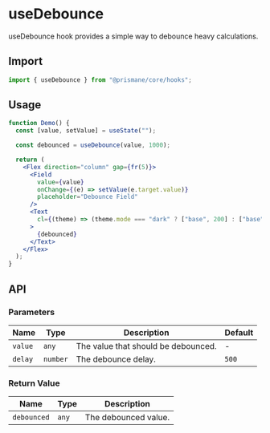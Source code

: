 # useDebounce

useDebounce hook provides a simple way to debounce heavy calculations.

## Import

```js
import { useDebounce } from "@prismane/core/hooks";
```

## Usage

```jsx
function Demo() {
  const [value, setValue] = useState("");

  const debounced = useDebounce(value, 1000);

  return (
    <Flex direction="column" gap={fr(5)}>
      <Field
        value={value}
        onChange={(e) => setValue(e.target.value)}
        placeholder="Debounce Field"
      />
      <Text
        cl={(theme) => (theme.mode === "dark" ? ["base", 200] : ["base", 700])}
      >
        {debounced}
      </Text>
    </Flex>
  );
}
```

## API

### Parameters

| Name    | Type     | Description                         | Default |
| ------- | -------- | ----------------------------------- | ------- |
| `value` | `any`    | The value that should be debounced. | -       |
| `delay` | `number` | The debounce delay.                 | `500`   |

### Return Value

| Name        | Type  | Description          |
| ----------- | ----- | -------------------- |
| `debounced` | `any` | The debounced value. |

